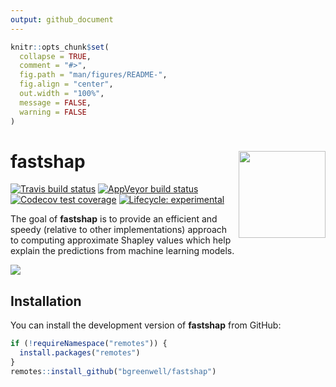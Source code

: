 ```yaml
---
output: github_document
---
```


<!-- README.md is generated from README.Rmd. Please edit that file -->

```r
knitr::opts_chunk$set(
  collapse = TRUE,
  comment = "#>",
  fig.path = "man/figures/README-",
  fig.align = "center",
  out.width = "100%",
  message = FALSE,
  warning = FALSE
)
```
# fastshap <img src='man/figures/logo.png' align="right" height="139" />

<!-- badges: start -->
[![Travis build status](https://travis-ci.org/bgreenwell/fastshap.svg?branch=master)](https://travis-ci.org/bgreenwell/fastshap)
[![AppVeyor build status](https://ci.appveyor.com/api/projects/status/github/bgreenwell/fastshap?branch=master&svg=true)](https://ci.appveyor.com/project/bgreenwell/fastshap)
[![Codecov test coverage](https://codecov.io/gh/bgreenwell/fastshap/branch/master/graph/badge.svg)](https://codecov.io/gh/bgreenwell/fastshap?branch=master)
[![Lifecycle: experimental](https://img.shields.io/badge/lifecycle-experimental-orange.svg)](https://www.tidyverse.org/lifecycle/#experimental)
<!-- badges: end -->

The goal of **fastshap** is to provide an efficient and speedy (relative to other implementations) approach to computing approximate Shapley values which help explain the predictions from machine learning models. 

![](https://media.giphy.com/media/26AHLNr8en8J3ovOo/giphy.gif)


## Installation

You can install the development version of **fastshap** from GitHub:

``` r
if (!requireNamespace("remotes")) {
  install.packages("remotes")
}
remotes::install_github("bgreenwell/fastshap")
```

